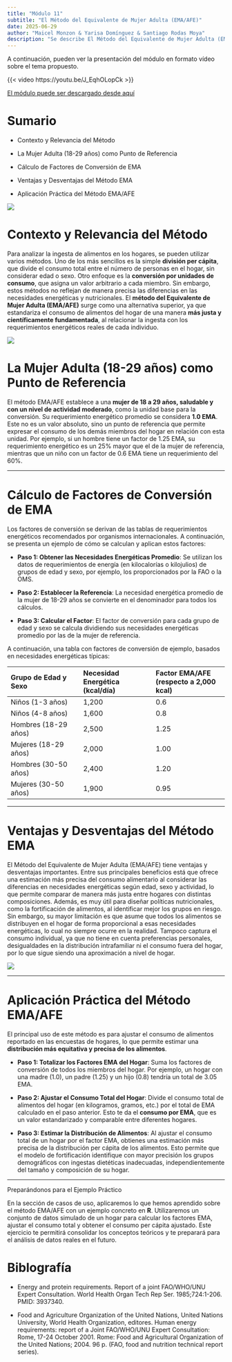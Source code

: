 ```yaml
---
title: "Módulo 11"
subtitle: "El Método del Equivalente de Mujer Adulta (EMA/AFE)"
date: 2025-06-29
author: "Maicel Monzon & Yarisa Domínguez & Santiago Rodas Moya"
description: "Se describe El Método del Equivalente de Mujer Adulta (EMA/AFE), el Contexto y Relevancia del Método, su descripción, el Cálculo de Factores de Conversión de EMA, las Ventajas y Desventajas del método así como su Aplicación Práctica"
---
```


A continuación, pueden ver la presentación del módulo en formato vídeo sobre el tema propuesto.

{{< video https://youtu.be/J_EqhOLopCk >}}

[El módulo puede ser descargado desde aquí](/static/videos/videomodulo11.zip)

# Sumario

-   Contexto y Relevancia del Método

-   La Mujer Adulta (18-29 años) como Punto de Referencia

-   Cálculo de Factores de Conversión de EMA

-   Ventajas y Desventajas del Método EMA

-   Aplicación Práctica del Método EMA/AFE

![](/static/images/modulo11.png){fig-align="center"}

# Contexto y Relevancia del Método

Para analizar la ingesta de alimentos en los hogares, se pueden utilizar varios métodos. Uno de los más sencillos es la simple **división per cápita**, que divide el consumo total entre el número de personas en el hogar, sin considerar edad o sexo. Otro enfoque es la **conversión por unidades de consumo**, que asigna un valor arbitrario a cada miembro. Sin embargo, estos métodos no reflejan de manera precisa las diferencias en las necesidades energéticas y nutricionales. El **método del Equivalente de Mujer Adulta (EMA/AFE)** surge como una alternativa superior, ya que estandariza el consumo de alimentos del hogar de una manera **más justa y científicamente fundamentada**, al relacionar la ingesta con los requerimientos energéticos reales de cada individuo.

![](/static/images/modulo11metodos.png){fig-align="center"}

# La Mujer Adulta (18-29 años) como Punto de Referencia

El método EMA/AFE establece a una **mujer de 18 a 29 años, saludable y con un nivel de actividad moderado**, como la unidad base para la conversión. Su requerimiento energético promedio se considera **1.0 EMA**. Este no es un valor absoluto, sino un punto de referencia que permite expresar el consumo de los demás miembros del hogar en relación con esta unidad. Por ejemplo, si un hombre tiene un factor de 1.25 EMA, su requerimiento energético es un 25% mayor que el de la mujer de referencia, mientras que un niño con un factor de 0.6 EMA tiene un requerimiento del 60%.

------------------------------------------------------------------------

# Cálculo de Factores de Conversión de EMA

Los factores de conversión se derivan de las tablas de requerimientos energéticos recomendados por organismos internacionales. A continuación, se presenta un ejemplo de cómo se calculan y aplican estos factores:

-   **Paso 1: Obtener las Necesidades Energéticas Promedio**: Se utilizan los datos de requerimientos de energía (en kilocalorías o kilojulios) de grupos de edad y sexo, por ejemplo, los proporcionados por la FAO o la OMS.

-   **Paso 2: Establecer la Referencia**: La necesidad energética promedio de la mujer de 18-29 años se convierte en el denominador para todos los cálculos.

-   **Paso 3: Calcular el Factor**: El factor de conversión para cada grupo de edad y sexo se calcula dividiendo sus necesidades energéticas promedio por las de la mujer de referencia.

A continuación, una tabla con factores de conversión de ejemplo, basados en necesidades energéticas típicas:

| Grupo de Edad y Sexo | Necesidad Energética (kcal/día) | Factor EMA/AFE (respecto a 2,000 kcal) |
|:-----------------------|:-----------------------|:-----------------------|
| Niños (1-3 años) | 1,200 | 0.6 |
| Niños (4-8 años) | 1,600 | 0.8 |
| Hombres (18-29 años) | 2,500 | 1.25 |
| Mujeres (18-29 años) | 2,000 | 1.00 |
| Hombres (30-50 años) | 2,400 | 1.20 |
| Mujeres (30-50 años) | 1,900 | 0.95 |

------------------------------------------------------------------------

# Ventajas y Desventajas del Método EMA

El Método del Equivalente de Mujer Adulta (EMA/AFE) tiene ventajas y desventajas importantes. Entre sus principales beneficios está que ofrece una estimación más precisa del consumo alimentario al considerar las diferencias en necesidades energéticas según edad, sexo y actividad, lo que permite comparar de manera más justa entre hogares con distintas composiciones. Además, es muy útil para diseñar políticas nutricionales, como la fortificación de alimentos, al identificar mejor los grupos en riesgo. Sin embargo, su mayor limitación es que asume que todos los alimentos se distribuyen en el hogar de forma proporcional a esas necesidades energéticas, lo cual no siempre ocurre en la realidad. Tampoco captura el consumo individual, ya que no tiene en cuenta preferencias personales, desigualdades en la distribución intrafamiliar ni el consumo fuera del hogar, por lo que sigue siendo una aproximación a nivel de hogar.

![](/static/images/moodulo11ventajas.png){fig-align="center"}

------------------------------------------------------------------------

# Aplicación Práctica del Método EMA/AFE

El principal uso de este método es para ajustar el consumo de alimentos reportado en las encuestas de hogares, lo que permite estimar una **distribución más equitativa y precisa de los alimentos**.

-   **Paso 1: Totalizar los Factores EMA del Hogar**: Suma los factores de conversión de todos los miembros del hogar. Por ejemplo, un hogar con una madre (1.0), un padre (1.25) y un hijo (0.8) tendría un total de 3.05 EMA.

-   **Paso 2: Ajustar el Consumo Total del Hogar**: Divide el consumo total de alimentos del hogar (en kilogramos, gramos, etc.) por el total de EMA calculado en el paso anterior. Esto te da el **consumo por EMA**, que es un valor estandarizado y comparable entre diferentes hogares.

-   **Paso 3: Estimar la Distribución de Alimentos**: Al ajustar el consumo total de un hogar por el factor EMA, obtienes una estimación más precisa de la distribución per cápita de los alimentos. Esto permite que el modelo de fortificación identifique con mayor precisión los grupos demográficos con ingestas dietéticas inadecuadas, independientemente del tamaño y composición de su hogar.

------------------------------------------------------------------------

Preparándonos para el Ejemplo Práctico

En la sección de casos de uso, aplicaremos lo que hemos aprendido sobre el método EMA/AFE con un ejemplo concreto en **R**. Utilizaremos un conjunto de datos simulado de un hogar para calcular los factores EMA, ajustar el consumo total y obtener el consumo per cápita ajustado. Este ejercicio te permitirá consolidar los conceptos teóricos y te preparará para el análisis de datos reales en el futuro.

# Biblografía

-   Energy and protein requirements. Report of a joint FAO/WHO/UNU Expert Consultation. World Health Organ Tech Rep Ser. 1985;724:1-206. PMID: 3937340.

-   Food and Agriculture Organization of the United Nations, United Nations University, World Health Organization, editores. Human energy requirements: report of a Joint FAO/WHO/UNU Expert Consultation: Rome, 17-24 October 2001. Rome: Food and Agricultural Organization of the United Nations; 2004. 96 p. (FAO, food and nutrition technical report series).
